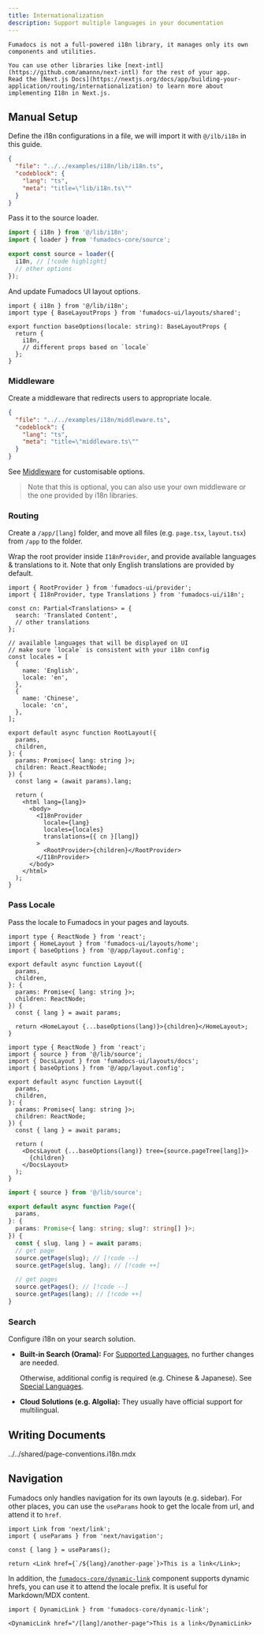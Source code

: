 ```yaml
---
title: Internationalization
description: Support multiple languages in your documentation
---
```


<Callout title='Before you get started'>

    Fumadocs is not a full-powered i18n library, it manages only its own components and utilities.

    You can use other libraries like [next-intl](https://github.com/amannn/next-intl) for the rest of your app.
    Read the [Next.js Docs](https://nextjs.org/docs/app/building-your-application/routing/internationalization) to learn more about implementing I18n in Next.js.

</Callout>

## Manual Setup

Define the i18n configurations in a file, we will import it with `@/ilb/i18n` in this guide.

```json doc-gen:file
{
  "file": "../../examples/i18n/lib/i18n.ts",
  "codeblock": {
    "lang": "ts",
    "meta": "title=\"lib/i18n.ts\""
  }
}
```

Pass it to the source loader.

```ts title="lib/source.ts"
import { i18n } from '@/lib/i18n';
import { loader } from 'fumadocs-core/source';

export const source = loader({
  i18n, // [!code highlight]
  // other options
});
```

And update Fumadocs UI layout options.

```tsx title="app/layout.config.tsx"
import { i18n } from '@/lib/i18n';
import type { BaseLayoutProps } from 'fumadocs-ui/layouts/shared';

export function baseOptions(locale: string): BaseLayoutProps {
  return {
    i18n,
    // different props based on `locale`
  };
}
```

### Middleware

Create a middleware that redirects users to appropriate locale.

```json doc-gen:file
{
  "file": "../../examples/i18n/middleware.ts",
  "codeblock": {
    "lang": "ts",
    "meta": "title=\"middleware.ts\""
  }
}
```

See [Middleware](/docs/headless/internationalization#middleware) for customisable options.

> Note that this is optional, you can also use your own middleware or the one provided by i18n libraries.

### Routing

Create a `/app/[lang]` folder, and move all files (e.g. `page.tsx`, `layout.tsx`) from `/app` to the folder.

Wrap the root provider inside `I18nProvider`, and provide available languages & translations to it.
Note that only English translations are provided by default.

```tsx title="app/[lang]/layout.tsx"
import { RootProvider } from 'fumadocs-ui/provider';
import { I18nProvider, type Translations } from 'fumadocs-ui/i18n';

const cn: Partial<Translations> = {
  search: 'Translated Content',
  // other translations
};

// available languages that will be displayed on UI
// make sure `locale` is consistent with your i18n config
const locales = [
  {
    name: 'English',
    locale: 'en',
  },
  {
    name: 'Chinese',
    locale: 'cn',
  },
];

export default async function RootLayout({
  params,
  children,
}: {
  params: Promise<{ lang: string }>;
  children: React.ReactNode;
}) {
  const lang = (await params).lang;

  return (
    <html lang={lang}>
      <body>
        <I18nProvider
          locale={lang}
          locales={locales}
          translations={{ cn }[lang]}
        >
          <RootProvider>{children}</RootProvider>
        </I18nProvider>
      </body>
    </html>
  );
}
```

### Pass Locale

Pass the locale to Fumadocs in your pages and layouts.

```tsx title="/app/[lang]/(home)/layout.tsx" tab="Home Layout"
import type { ReactNode } from 'react';
import { HomeLayout } from 'fumadocs-ui/layouts/home';
import { baseOptions } from '@/app/layout.config';

export default async function Layout({
  params,
  children,
}: {
  params: Promise<{ lang: string }>;
  children: ReactNode;
}) {
  const { lang } = await params;

  return <HomeLayout {...baseOptions(lang)}>{children}</HomeLayout>;
}
```

```tsx title="/app/[lang]/docs/layout.tsx" tab="Docs Layout"
import type { ReactNode } from 'react';
import { source } from '@/lib/source';
import { DocsLayout } from 'fumadocs-ui/layouts/docs';
import { baseOptions } from '@/app/layout.config';

export default async function Layout({
  params,
  children,
}: {
  params: Promise<{ lang: string }>;
  children: ReactNode;
}) {
  const { lang } = await params;

  return (
    <DocsLayout {...baseOptions(lang)} tree={source.pageTree[lang]}>
      {children}
    </DocsLayout>
  );
}
```

```ts title="page.tsx" tab="Docs Page"
import { source } from '@/lib/source';

export default async function Page({
  params,
}: {
  params: Promise<{ lang: string; slug?: string[] }>;
}) {
  const { slug, lang } = await params;
  // get page
  source.getPage(slug); // [!code --]
  source.getPage(slug, lang); // [!code ++]

  // get pages
  source.getPages(); // [!code --]
  source.getPages(lang); // [!code ++]
}
```

### Search

Configure i18n on your search solution.

- **Built-in Search (Orama):**
  For [Supported Languages](https://docs.orama.com/open-source/supported-languages#officially-supported-languages), no further changes are needed.

  Otherwise, additional config is required (e.g. Chinese & Japanese). See [Special Languages](/docs/headless/search/orama#special-languages).

- **Cloud Solutions (e.g. Algolia):**
  They usually have official support for multilingual.

## Writing Documents

<include>../../shared/page-conventions.i18n.mdx</include>

## Navigation

Fumadocs only handles navigation for its own layouts (e.g. sidebar).
For other places, you can use the `useParams` hook to get the locale from url, and attend it to `href`.

```tsx
import Link from 'next/link';
import { useParams } from 'next/navigation';

const { lang } = useParams();

return <Link href={`/${lang}/another-page`}>This is a link</Link>;
```

In addition, the [`fumadocs-core/dynamic-link`](/docs/headless/components/link#dynamic-hrefs) component supports dynamic hrefs, you can use it to attend the locale prefix.
It is useful for Markdown/MDX content.

```mdx title="content.mdx"
import { DynamicLink } from 'fumadocs-core/dynamic-link';

<DynamicLink href="/[lang]/another-page">This is a link</DynamicLink>
```
